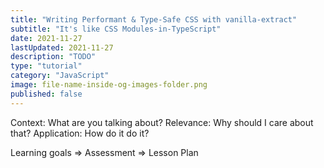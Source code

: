 ```yaml
---
title: "Writing Performant & Type-Safe CSS with vanilla-extract"
subtitle: "It's like CSS Modules-in-TypeScript"
date: 2021-11-27
lastUpdated: 2021-11-27
description: "TODO"
type: "tutorial"
category: "JavaScript"
image: file-name-inside-og-images-folder.png
published: false
---
```


Context: What are you talking about?
Relevance: Why should I care about that?
Application: How do it do it?

Learning goals => Assessment => Lesson Plan
